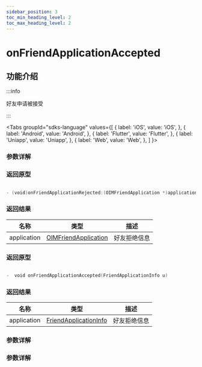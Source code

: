 ```yaml
---
sidebar_position: 3
toc_min_heading_level: 2
toc_max_heading_level: 2
---
```


# onFriendApplicationAccepted

## 功能介绍

:::info

好友申请被接受

:::

<Tabs
groupId="sdks-language"
values={[
{ label: 'iOS', value: 'iOS', },
{ label: 'Android', value: 'Android', },
{ label: 'Flutter', value: 'Flutter', },
{ label: 'Uniapp', value: 'Uniapp', },
{ label: 'Web', value: 'Web', },
]
}>

<TabItem value="Flutter">

### 参数详解

</TabItem>

<TabItem value="iOS">

### 返回原型

```swift showLineNumbers

- (void)onFriendApplicationRejected:(OIMFriendApplication *)application;

```

### 返回结果

| 名称        | 类型                                                                 | 描述         |
| ----------- | -------------------------------------------------------------------- | ------------ |
| application | [OIMFriendApplication](docs/sdks/Class/Friend/FriendApplication.mdx) | 好友拒绝信息 |

</TabItem>

<TabItem value="Android">


### 返回原型

```swift showLineNumbers

-  void onFriendApplicationAccepted(FriendApplicationInfo u)

```

### 返回结果

| 名称        | 类型                                                                 | 描述         |
| ----------- | -------------------------------------------------------------------- | ------------ |
| application | [FriendApplicationInfo](docs/sdks/Class/Friend/FriendApplication.mdx) | 好友拒绝信息 |

</TabItem>

<TabItem value="Web">

### 参数详解

</TabItem>

<TabItem value="Uniapp">

### 参数详解

</TabItem>

</Tabs>
